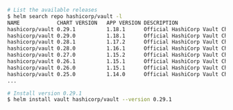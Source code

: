 ```sh
# List the available releases
$ helm search repo hashicorp/vault -l
NAME           	CHART VERSION	APP VERSION	DESCRIPTION
hashicorp/vault	0.29.1       	1.18.1     	Official HashiCorp Vault Chart
hashicorp/vault	0.29.0       	1.18.1     	Official HashiCorp Vault Chart
hashicorp/vault	0.28.1       	1.17.2     	Official HashiCorp Vault Chart
hashicorp/vault	0.28.0       	1.16.1     	Official HashiCorp Vault Chart
hashicorp/vault	0.27.0       	1.15.2     	Official HashiCorp Vault Chart
hashicorp/vault	0.26.1       	1.15.1     	Official HashiCorp Vault Chart
hashicorp/vault	0.26.0       	1.15.1     	Official HashiCorp Vault Chart
hashicorp/vault	0.25.0       	1.14.0     	Official HashiCorp Vault Chart
...

# Install version 0.29.1
$ helm install vault hashicorp/vault --version 0.29.1
```
